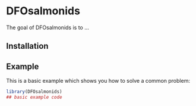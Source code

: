 
# DFOsalmonids

<!-- badges: start -->
<!-- badges: end -->

The goal of DFOsalmonids is to ...

## Installation


## Example

This is a basic example which shows you how to solve a common problem:

``` r
library(DFOsalmonids)
## basic example code
```
